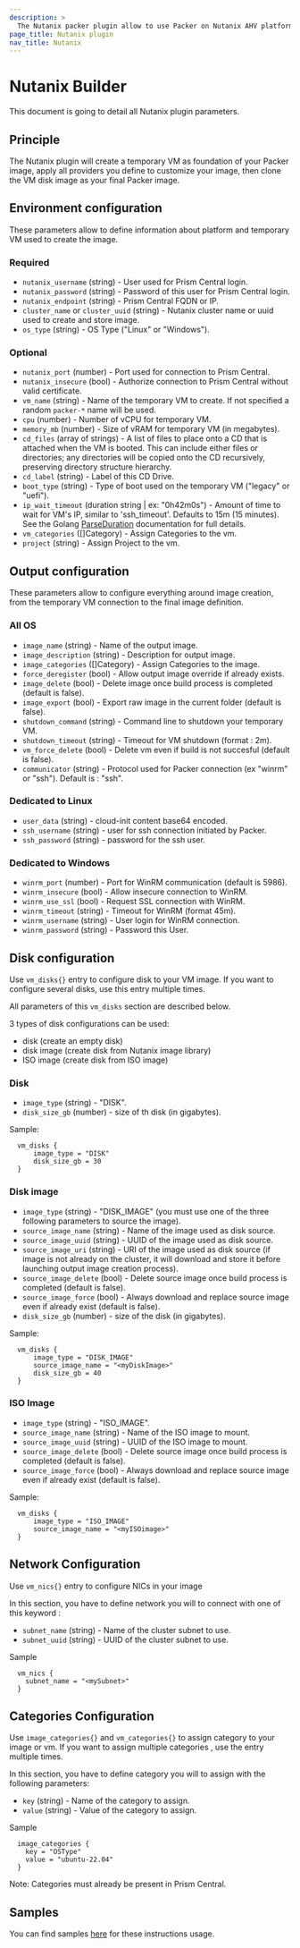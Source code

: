 ```yaml
---
description: >
  The Nutanix packer plugin allow to use Packer on Nutanix AHV platform.
page_title: Nutanix plugin
nav_title: Nutanix
---
```


# Nutanix Builder

This document is going to detail all Nutanix plugin parameters.

## Principle
The Nutanix plugin will create a temporary VM as foundation of your Packer image, apply all providers you define to customize your image, then clone the VM disk image as your final Packer image.

## Environment configuration
These parameters allow to define information about platform and temporary VM used to create the image.

### Required
  - `nutanix_username` (string) - User used for Prism Central login.
  - `nutanix_password` (string) - Password of this user for Prism Central login.
  - `nutanix_endpoint` (string) - Prism Central FQDN or IP.
  - `cluster_name` or `cluster_uuid` (string) - Nutanix cluster name or uuid used to create and store image.
  - `os_type` (string) - OS Type ("Linux" or "Windows").

### Optional
  - `nutanix_port` (number) - Port used for connection to Prism Central.
  - `nutanix_insecure` (bool) - Authorize connection to Prism Central without valid certificate.
  - `vm_name` (string) - Name of the temporary VM to create. If not specified a random `packer-*` name will be used.
  - `cpu` (number) - Number of vCPU for temporary VM.
  - `memory_mb` (number) - Size of vRAM for temporary VM (in megabytes).
  - `cd_files` (array of strings) - A list of files to place onto a CD that is attached when the VM is booted. This can include either files or directories; any directories will be copied onto the CD recursively, preserving directory structure hierarchy.
  - `cd_label` (string) - Label of this CD Drive.
  - `boot_type` (string) - Type of boot used on the temporary VM ("legacy" or "uefi").
  - `ip_wait_timeout` (duration string | ex: "0h42m0s") - Amount of time to wait for VM's IP, similar to 'ssh_timeout'. Defaults to 15m (15 minutes). See the Golang [ParseDuration](https://golang.org/pkg/time/#ParseDuration) documentation for full details.
  - `vm_categories` ([]Category) - Assign Categories to the vm.
  - `project` (string) - Assign Project to the vm.
  


## Output configuration
These parameters allow to configure everything around image creation, from the temporary VM connection to the final image definition.

### All OS
- `image_name` (string) - Name of the output image.
- `image_description` (string) - Description for output image.
- `image_categories` ([]Category) - Assign Categories to the image.
- `force_deregister` (bool) - Allow output image override if already exists.
- `image_delete` (bool) - Delete image once build process is completed (default is false).
- `image_export` (bool) - Export raw image in the current folder (default is false).
- `shutdown_command` (string) - Command line to shutdown your temporary VM.
- `shutdown_timeout` (string) - Timeout for VM shutdown (format : 2m).
- `vm_force_delete` (bool) - Delete vm even if build is not succesful (default is false).
- `communicator` (string) - Protocol used for Packer connection (ex "winrm" or "ssh"). Default is : "ssh".

### Dedicated to Linux
- `user_data` (string) - cloud-init content base64 encoded.
- `ssh_username` (string) - user for ssh connection initiated by Packer.
- `ssh_password` (string) - password for the ssh user.

### Dedicated to Windows
- `winrm_port` (number) - Port for WinRM communication (default is 5986).
- `winrm_insecure` (bool) - Allow insecure connection to WinRM.
- `winrm_use_ssl` (bool) - Request SSL connection with WinRM.
- `winrm_timeout` (string) - Timeout for WinRM (format 45m).
- `winrm_username` (string) - User login for WinRM connection.
- `winrm_password` (string) - Password this User.

## Disk configuration
Use `vm_disks{}` entry to configure disk to your VM image. If you want to configure several disks, use this entry multiple times.

All parameters of this `vm_disks` section are described below.

3 types of disk configurations can be used:
- disk (create an empty disk)
- disk image (create disk from Nutanix image library)
- ISO image (create disk from ISO image)

### Disk 
- `image_type` (string) - "DISK".
- `disk_size_gb` (number) - size of th disk (in gigabytes).

Sample:
```hcl
  vm_disks {
      image_type = "DISK"
      disk_size_gb = 30
  }
```

### Disk image
- `image_type` (string) - "DISK_IMAGE" (you must use one of the three following parameters to source the image).
- `source_image_name` (string) - Name of the image used as disk source.
- `source_image_uuid` (string) - UUID of the image used as disk source.
- `source_image_uri` (string) - URI of the image used as disk source (if image is not already on the cluster, it will download and store it before launching output image creation process).
- `source_image_delete` (bool) - Delete source image once build process is completed (default is false).
- `source_image_force` (bool) - Always download and replace source image even if already exist (default is false).
- `disk_size_gb` (number) - size of the disk (in gigabytes).

Sample:
```hcl
  vm_disks {
      image_type = "DISK_IMAGE"
      source_image_name = "<myDiskImage>"
      disk_size_gb = 40
  }
```
### ISO Image
- `image_type` (string) - "ISO_IMAGE".
- `source_image_name` (string) - Name of the ISO image to mount.
- `source_image_uuid` (string) - UUID of the ISO image to mount.
- `source_image_delete` (bool) - Delete source image once build process is completed (default is false).
- `source_image_force` (bool) - Always download and replace source image even if already exist (default is false).

Sample:
```hcl
  vm_disks {
      image_type = "ISO_IMAGE"
      source_image_name = "<myISOimage>"
  }
```

## Network Configuration
Use `vm_nics{}` entry to configure NICs in your image

In this section, you have to define network you will to connect with one of this keyword :

- `subnet_name` (string) - Name of the cluster subnet to use.
- `subnet_uuid` (string) - UUID of the cluster subnet to use.

Sample
```hcl
  vm_nics {
    subnet_name = "<mySubnet>"
  }
```

## Categories Configuration

Use `image_categories{}` and `vm_categories{}` to assign category to your image or vm.  If you want to assign multiple categories , use the entry multiple times.

In this section, you have to define category you will to assign with the following parameters:

- `key` (string) - Name of the category to assign.
- `value` (string) - Value of the category to assign.

Sample
```hcl
  image_categories {
    key = "OSType"
    value = "ubuntu-22.04"
  }
```

Note: Categories must already be present in Prism Central.

## Samples

You can find samples [here](https://github.com/nutanix-cloud-native/packer-plugin-nutanix/tree/main/example) for these instructions usage.
